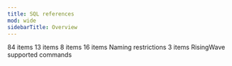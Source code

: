 ```yaml
---
title: SQL references
mod: wide
sidebarTitle: Overview
---
```

<CardGroup>
  <Card title="Commands" icon="terminal" href="/docs/current/sql-commands/">
    84 items
  </Card>
  <Card title="Query syntax" icon="code" href="/docs/current/query-syntax/">
    13 items
  </Card>
  <Card title="Data types" icon="table" href="/docs/current/sql-data-types/">
    8 items
  </Card>
  <Card title="Functions and operators" icon="function" href="/docs/current/sql-functions/">
    16 items
  </Card>
  <Card title="Identifiers" icon="id-badge" href="/docs/current/sql-identifiers/">
    Naming restrictions
  </Card>
  <Card title="System catalogs" icon="database" href="/docs/current/system-catalogs/">
    3 items
  </Card>
  <Card title="Psql commands" icon="terminal" href="/docs/current/psql-commands/">
    RisingWave supported commands
  </Card>
</CardGroup>
